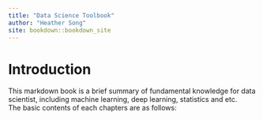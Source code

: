```yaml
--- 
title: "Data Science Toolbook"
author: "Heather Song"
site: bookdown::bookdown_site
---
```


# Introduction {-}
This markdown book is a brief summary of fundamental knowledge for data scientist, including machine learning, deep learning, statistics and etc.  
The basic contents of each chapters are as follows:  



